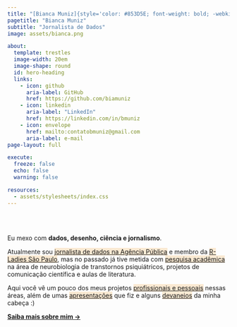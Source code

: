 ```yaml
---
title: "[Bianca Muniz]{style='color: #853D5E; font-weight: bold; -webkit-text-stroke: 0.1px black;'}"
pagetitle: "Bianca Muniz"
subtitle: "Jornalista de Dados"
image: assets/bianca.png

about:
  template: trestles
  image-width: 20em
  image-shape: round
  id: hero-heading
  links:
    - icon: github
      aria-label: GitHub
      href: https://github.com/biamuniz
    - icon: linkedin
      aria-label: "LinkedIn"
      href: https://linkedin.com/in/bmuniz
    - icon: envelope
      href: mailto:contatobmuniz@gmail.com
      aria-label: e-mail
page-layout: full

execute: 
  freeze: false
  echo: false
  warning: false

resources:
  - assets/stylesheets/index.css
---
```


<br><br>

::: {#hero-heading}
Eu mexo com **dados, desenho, ciência e jornalismo**. <br>

Atualmente sou [jornalista de dados na Agência Pública](apublica.org){style="background-color:#FAE9D2;"} e membro da [R-Ladies São Paulo](https://rladies-sp.org/){style="background-color: #FAE9D2;"}, mas no passado já tive metida com [pesquisa acadêmica](http://lattes.cnpq.br/1196190520296373){style="background-color:#FAE9D2;"} na área de neurobiologia de transtornos psiquiátricos, projetos de comunicação científica e aulas de literatura. <br>

Aqui você vê um pouco dos meus projetos [profissionais e pessoais](/portfolio/){style="background-color:#FAE9D2"} nessas áreas, além de umas [apresentações](/talks/){style="background-color: #FAE9D2"} que fiz e alguns [devaneios](/blog/){style="background-color: #FAE9D2;"} da minha cabeça :)

[**Saiba mais sobre mim →**](sobre.qmd)
:::
